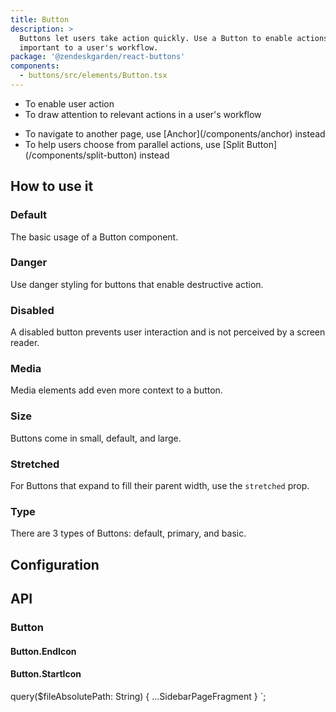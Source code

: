 ```yaml
---
title: Button
description: >
  Buttons let users take action quickly. Use a Button to enable actions or decisions that are
  important to a user's workflow.
package: '@zendeskgarden/react-buttons'
components:
  - buttons/src/elements/Button.tsx
---
```


<Usage>
  <Use>
    <ul>
      <li>To enable user action</li>
      <li>To draw attention to relevant actions in a user's workflow</li>
    </ul>
  </Use>
  <Misuse>
    <ul>
      <li>
        <Markdown>To navigate to another page, use [Anchor](/components/anchor) instead</Markdown>
      </li>
      <li>
        <Markdown>
          To help users choose from parallel actions, use [Split Button](/components/split-button)
          instead
        </Markdown>
      </li>
    </ul>
  </Misuse>
</Usage>

## How to use it

### Default

The basic usage of a Button component.


<CodeExample code={ButtonDefaultCode}>
  <ButtonDefault />
</CodeExample>

### Danger

Use danger styling for buttons that enable destructive action.


<CodeExample code={ButtonDangerCode}>
  <ButtonDanger />
</CodeExample>

### Disabled

A disabled button prevents user interaction and is not perceived by a screen reader.


<CodeExample code={ButtonDisabledCode}>
  <ButtonDisabled />
</CodeExample>

### Media

Media elements add even more context to a button.


<CodeExample code={ButtonMediaCode}>
  <ButtonMedia />
</CodeExample>

### Size

Buttons come in small, default, and large.


<CodeExample code={ButtonSizesCode}>
  <ButtonSizes />
</CodeExample>

### Stretched

For Buttons that expand to fill their parent width, use the `stretched` prop.


<CodeExample code={ButtonStretchedCode}>
  <ButtonStretched />
</CodeExample>

### Type

There are 3 types of Buttons: default, primary, and basic.


<CodeExample code={ButtonTypesCode}>
  <ButtonTypes />
</CodeExample>

## Configuration

<Configuration reactPackage={props.data.mdx.package} components={props.data.mdx.components} />

## API

### Button

<PropSheet components={props.data.mdx.components} componentName="button" />

#### Button.EndIcon

#### Button.StartIcon


  query($fileAbsolutePath: String) {
    ...SidebarPageFragment
  }
`;
